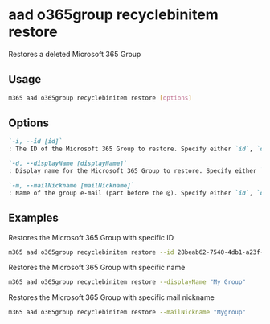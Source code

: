 
# aad o365group recyclebinitem restore

Restores a deleted Microsoft 365 Group

## Usage

```sh
m365 aad o365group recyclebinitem restore [options]
```

## Options

```md defintion-list
`-i, --id [id]`
: The ID of the Microsoft 365 Group to restore. Specify either `id`, `displayName` or `mailNickname` but not multiple.

`-d, --displayName [displayName]`
: Display name for the Microsoft 365 Group to restore. Specify either `id`, `displayName` or `mailNickname` but not multiple.

`-m, --mailNickname [mailNickname]`
: Name of the group e-mail (part before the @). Specify either `id`, `displayName` or `mailNickname` but not multiple.
```

<Global />

## Examples

Restores the Microsoft 365 Group with specific ID

```sh
m365 aad o365group recyclebinitem restore --id 28beab62-7540-4db1-a23f-29a6018a3848
```

Restores the Microsoft 365 Group with specific name

```sh
m365 aad o365group recyclebinitem restore --displayName "My Group"
```

Restores the Microsoft 365 Group with specific mail nickname

```sh
m365 aad o365group recyclebinitem restore --mailNickname "Mygroup"
```
